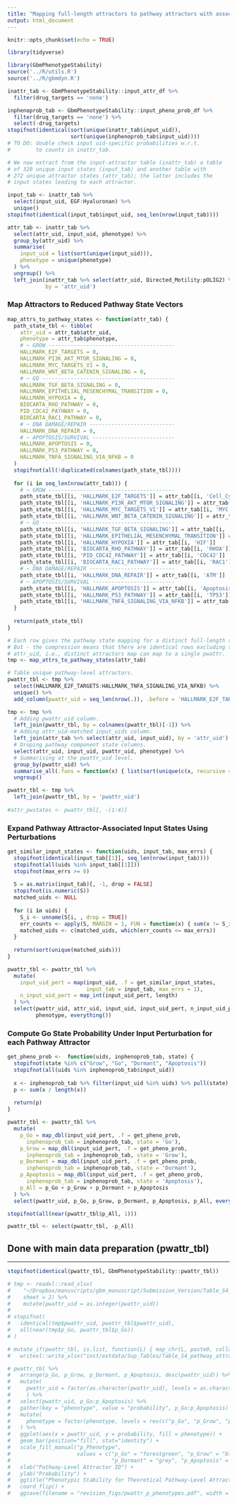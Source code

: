 ```yaml
---
title: "Mapping full-length attractors to pathway attractors with associated pGo"
output: html_document
---
```


```r
knitr::opts_chunk$set(echo = TRUE)
```

```r
library(tidyverse)

library(GbmPhenotypeStability)
source('../R/utils.R')
source('../R/gbmdyn.R')

inattr_tab <- GbmPhenotypeStability::input_attr_df %>%
  filter(drug_targets == 'none')

inphenoprob_tab <- GbmPhenotypeStability::input_pheno_prob_df %>%
  filter(drug_targets == 'none') %>%
  select(-drug_targets)
stopifnot(identical(sort(unique(inattr_tab$input_uid)), 
                    sort(unique(inphenoprob_tab$input_uid))))
# TO DO: double check input uid-specific probabilities w.r.t.
#        to counts in inattr_tab.

# We now extract from the input-attractor table (inattr_tab) a table
# of 320 unique input states (input_tab) and another table with
# 272 unique attractor states (attr_tab); the latter includes the
# input states leading to each attractor.

input_tab <- inattr_tab %>%
  select(input_uid, EGF:Hyaluronan) %>%
  unique()
stopifnot(identical(input_tab$input_uid, seq_len(nrow(input_tab))))

attr_tab <- inattr_tab %>%
  select(attr_uid, input_uid, phenotype) %>%
  group_by(attr_uid) %>%
  summarise(
    input_uid = list(sort(unique(input_uid))),
    phenotype = unique(phenotype)
  ) %>%
  ungroup() %>%
  left_join(inattr_tab %>% select(attr_uid, Directed_Motility:pOLIG2) %>% unique(), 
            by = 'attr_uid')
```


### Map Attractors to Reduced Pathway State Vectors
```r
map_attrs_to_pathway_states <- function(attr_tab) {
  path_state_tbl <- tibble(
    attr_uid = attr_tab$attr_uid,
    phenotype = attr_tab$phenotype,
    # ~ GROW ----------------------------------------
    HALLMARK_E2F_TARGETS = 0,
    HALLMARK_PI3K_AKT_MTOR_SIGNALING = 0,
    HALLMARK_MYC_TARGETS_V1 = 0,
    HALLMARK_WNT_BETA_CATENIN_SIGNALING = 0,
    # ~ GO ------------------------------------------
    HALLMARK_TGF_BETA_SIGNALING = 0,
    HALLMARK_EPITHELIAL_MESENCHYMAL_TRANSITION = 0,
    HALLMARK_HYPOXIA = 0,
    BIOCARTA_RHO_PATHWAY = 0,
    PID_CDC42_PATHWAY = 0,
    BIOCARTA_RAC1_PATHWAY = 0,
    # ~ DNA DAMAGE/REPAIR ---------------------------
    HALLMARK_DNA_REPAIR = 0,
    # ~ APOPTOSIS/SURVIVAL --------------------------
    HALLMARK_APOPTOSIS = 0,
    HALLMARK_P53_PATHWAY = 0,
    HALLMARK_TNFA_SIGNALING_VIA_NFKB = 0
  )
  stopifnot(all(!duplicated(colnames(path_state_tbl))))
  
  for (i in seq_len(nrow(attr_tab))) {
    # ~ GROW ----------------------------------------
    path_state_tbl[[i, 'HALLMARK_E2F_TARGETS']] = attr_tab[[i, 'Cell_Cycle']]
    path_state_tbl[[i, 'HALLMARK_PI3K_AKT_MTOR_SIGNALING']] = attr_tab[[i, 'AKT']]
    path_state_tbl[[i, 'HALLMARK_MYC_TARGETS_V1']] = attr_tab[[i, 'MYC']]
    path_state_tbl[[i, 'HALLMARK_WNT_BETA_CATENIN_SIGNALING']] = attr_tab[[i, 'BetaCatenin_LEF1']]
    # ~ GO ------------------------------------------
    path_state_tbl[[i, 'HALLMARK_TGF_BETA_SIGNALING']] = attr_tab[[i, 'SMAD_2_3_4']]
    path_state_tbl[[i, 'HALLMARK_EPITHELIAL_MESENCHYMAL_TRANSITION']] = attr_tab[[i, 'SNAIL']]
    path_state_tbl[[i, 'HALLMARK_HYPOXIA']] = attr_tab[[i, 'HIF']]
    path_state_tbl[[i, 'BIOCARTA_RHO_PATHWAY']] = attr_tab[[i, 'RHOA']]
    path_state_tbl[[i, 'PID_CDC42_PATHWAY']] = attr_tab[[i, 'CDC42']]
    path_state_tbl[[i, 'BIOCARTA_RAC1_PATHWAY']] = attr_tab[[i, 'RAC1']]
    # ~ DNA DAMAGE/REPAIR ---------------------------
    path_state_tbl[[i, 'HALLMARK_DNA_REPAIR']] = attr_tab[[i, 'ATM']]
    # ~ APOPTOSIS/SURVIVAL --------------------------
    path_state_tbl[[i, 'HALLMARK_APOPTOSIS']] = attr_tab[[i, 'Apoptosis']]
    path_state_tbl[[i, 'HALLMARK_P53_PATHWAY']] = attr_tab[[i, 'TP53']]
    path_state_tbl[[i, 'HALLMARK_TNFA_SIGNALING_VIA_NFKB']] = attr_tab[[i, 'NFKB']]
  }
  
  return(path_state_tbl)
}

# Each row gives the pathway state mapping for a distinct full-length attractor.
# But - the compression means that there are identical rows excluding the 
# attr_uid, i.e., distinct attractors map can map to a single pwattr.
tmp <- map_attrs_to_pathway_states(attr_tab)

# Table unique pathway-level attractors.
pwattr_tbl <- tmp %>%
  select(HALLMARK_E2F_TARGETS:HALLMARK_TNFA_SIGNALING_VIA_NFKB) %>%
  unique() %>%
  add_column(pwattr_uid = seq_len(nrow(.)), .before = 'HALLMARK_E2F_TARGETS')

tmp <- tmp %>%
  # Adding pwattr_uid column.
  left_join(pwattr_tbl, by = colnames(pwattr_tbl)[-1]) %>%
  # Adding attr_uid-matched input_uids column.
  left_join(attr_tab %>% select(attr_uid, input_uid), by = 'attr_uid') %>%
  # Droping pathway component state columns.
  select(attr_uid, input_uid, pwattr_uid, phenotype) %>%
  # Summarising at the pwattr_uid level.
  group_by(pwattr_uid) %>%
  summarise_all(.funs = function(x) { list(sort(unique(c(x, recursive = TRUE)))) }) %>%
  ungroup()

pwattr_tbl <- tmp %>%
  left_join(pwattr_tbl, by = 'pwattr_uid')
  
#attr_pwstates <- pwattr_tbl[, -(1:4)]
```


### Expand Pathway Attractor-Associated Input States Using Perturbations
```r
get_similar_input_states <- function(uids, input_tab, max_errs) {
  stopifnot(identical(input_tab[[1]], seq_len(nrow(input_tab))))
  stopifnot(all(uids %in% input_tab[[1]]))
  stopifnot(max_errs >= 0)
  
  S = as.matrix(input_tab)[, -1, drop = FALSE]
  stopifnot(is.numeric(S))
  matched_uids <- NULL
  
  for (i in uids) {
    S_i <- unname(S[i, , drop = TRUE])
    err_counts <- apply(S, MARGIN = 1, FUN = function(x) { sum(x != S_i) })
    matched_uids <- c(matched_uids, which(err_counts <= max_errs))
  }
  
  return(sort(unique(matched_uids)))
}

pwattr_tbl <- pwattr_tbl %>%
  mutate(
    input_uid_pert = map(input_uid, .f = get_similar_input_states, 
                         input_tab = input_tab, max_errs = 1),
    n_input_uid_pert = map_int(input_uid_pert, length)
  ) %>%
  select(pwattr_uid, attr_uid, input_uid, input_uid_pert, n_input_uid_pert, 
         phenotype, everything())


```


### Compute Go State Probability Under Input Perturbation for each Pathway Attractor
```r
get_pheno_prob <-  function(uids, inphenoprob_tab, state) {
  stopifnot(state %in% c("Grow", "Go", "Dormant", "Apoptosis"))
  stopifnot(all(uids %in% inphenoprob_tab$input_uid))
  
  x <- inphenoprob_tab %>% filter(input_uid %in% uids) %>% pull(state)
  p <- sum(x / length(x))
  
  return(p)
}

pwattr_tbl <- pwattr_tbl %>%
  mutate(
    p_Go = map_dbl(input_uid_pert, .f = get_pheno_prob, 
      inphenoprob_tab = inphenoprob_tab, state = 'Go'),
    p_Grow = map_dbl(input_uid_pert, .f = get_pheno_prob, 
      inphenoprob_tab = inphenoprob_tab, state = 'Grow'),
    p_Dormant = map_dbl(input_uid_pert, .f = get_pheno_prob, 
      inphenoprob_tab = inphenoprob_tab, state = 'Dormant'),
    p_Apoptosis = map_dbl(input_uid_pert, .f = get_pheno_prob, 
      inphenoprob_tab = inphenoprob_tab, state = 'Apoptosis'),
    p_All = p_Go + p_Grow + p_Dormant + p_Apoptosis
  ) %>%
  select(pwattr_uid, p_Go, p_Grow, p_Dormant, p_Apoptosis, p_All, everything())

stopifnot(all(near(pwattr_tbl$p_All, 1)))

pwattr_tbl <- select(pwattr_tbl, -p_All)

```


## Done with main data preparation (pwattr_tbl)

---------------------------------------------------------------------------------------------------

```r
stopifnot(identical(pwattr_tbl, GbmPhenotypeStability::pwattr_tbl))

# tmp <- readxl::read_xlsx(
#    "~/Dropbox/manuscripts/gbm_manuscript/Submission_Version/Table_S4_pathway_attractor_table.xlsx",
#    sheet = 2) %>%
#    mutate(pwattr_uid = as.integer(pwattr_uid))
# 
# stopifnot(
#   identical(tmp$pwattr_uid, pwattr_tbl$pwattr_uid),
#   all(near(tmp$p_Go, pwattr_tbl$p_Go))
# )

# mutate_if(pwattr_tbl, is.list, function(L) { map_chr(L, paste0, collapse = ", ") }) %>%
#   writexl::write_xlsx("inst/extdata/Sup_Tables/Table_S4_pathway_attractor_table.xlsx")
```

```r
# pwattr_tbl %>%
#   arrange(p_Go, p_Grow, p_Dormant, p_Apoptosis, desc(pwattr_uid)) %>%
#   mutate(
#     pwattr_uid = factor(as.character(pwattr_uid), levels = as.character(pwattr_uid))
#     ) %>%
#   select(pwattr_uid, p_Go:p_Apoptosis) %>%
#   gather(key = "phenotype", value = "probability", p_Go:p_Apoptosis) %>%
#   mutate(
#     phenotype = factor(phenotype, levels = rev(c("p_Go", "p_Grow", "p_Dormant", "p_Apoptosis")))
#   ) %>%
#   ggplot(aes(x = pwattr_uid, y = probability, fill = phenotype)) +
#   geom_bar(position="fill", stat="identity") +
#   scale_fill_manual("p_Phenotype", 
#                     values = c("p_Go" = "forestgreen", "p_Grow" = "blue", 
#                                "p_Dormant" = "grey", "p_Apoptosis" = "red")) +
#   xlab("Pathway-Level Attractor ID") +
#   ylab("Probability") +
#   ggtitle("Phenotypic Stability for Theoretical Pathway-Level Attractor States") +
#   coord_flip() +
#   ggsave(filename = "revision_figs/pwattr_p_phenotypes.pdf", width = 8, height = 8)

```

